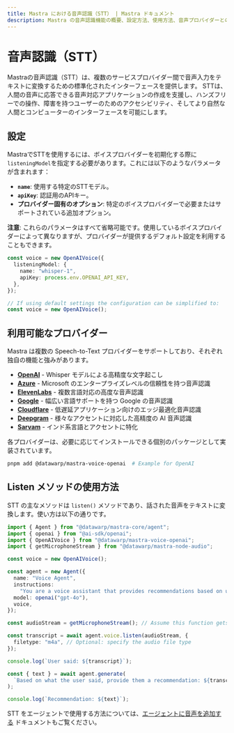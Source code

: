 ```yaml
---
title: Mastra における音声認識（STT） | Mastra ドキュメント
description: Mastra の音声認識機能の概要、設定方法、使用方法、音声プロバイダーとの連携について説明します。
---
```


# 音声認識（STT）

Mastraの音声認識（STT）は、複数のサービスプロバイダー間で音声入力をテキストに変換するための標準化されたインターフェースを提供します。
STTは、人間の音声に応答できる音声対応アプリケーションの作成を支援し、ハンズフリーでの操作、障害を持つユーザーのためのアクセシビリティ、そしてより自然な人間とコンピューターのインターフェースを可能にします。

## 設定

MastraでSTTを使用するには、ボイスプロバイダーを初期化する際に`listeningModel`を指定する必要があります。これには以下のようなパラメータが含まれます：

- **`name`**: 使用する特定のSTTモデル。
- **`apiKey`**: 認証用のAPIキー。
- **プロバイダー固有のオプション**: 特定のボイスプロバイダーで必要またはサポートされている追加オプション。

**注意**: これらのパラメータはすべて省略可能です。使用しているボイスプロバイダーによって異なりますが、プロバイダーが提供するデフォルト設定を利用することもできます。

```typescript
const voice = new OpenAIVoice({
  listeningModel: {
    name: "whisper-1",
    apiKey: process.env.OPENAI_API_KEY,
  },
});

// If using default settings the configuration can be simplified to:
const voice = new OpenAIVoice();
```

## 利用可能なプロバイダー

Mastra は複数の Speech-to-Text プロバイダーをサポートしており、それぞれ独自の機能と強みがあります。

- [**OpenAI**](/reference/voice/openai/) - Whisper モデルによる高精度な文字起こし
- [**Azure**](/reference/voice/azure/) - Microsoft のエンタープライズレベルの信頼性を持つ音声認識
- [**ElevenLabs**](/reference/voice/elevenlabs/) - 複数言語対応の高度な音声認識
- [**Google**](/reference/voice/google/) - 幅広い言語サポートを持つ Google の音声認識
- [**Cloudflare**](/reference/voice/cloudflare/) - 低遅延アプリケーション向けのエッジ最適化音声認識
- [**Deepgram**](/reference/voice/deepgram/) - 様々なアクセントに対応した高精度の AI 音声認識
- [**Sarvam**](/reference/voice/sarvam/) - インド系言語とアクセントに特化

各プロバイダーは、必要に応じてインストールできる個別のパッケージとして実装されています。

```bash
pnpm add @datawarp/mastra-voice-openai  # Example for OpenAI
```

## Listen メソッドの使用方法

STT の主なメソッドは `listen()` メソッドであり、話された音声をテキストに変換します。使い方は以下の通りです。

```typescript
import { Agent } from "@datawarp/mastra-core/agent";
import { openai } from "@ai-sdk/openai";
import { OpenAIVoice } from "@datawarp/mastra-voice-openai";
import { getMicrophoneStream } from "@datawarp/mastra-node-audio";

const voice = new OpenAIVoice();

const agent = new Agent({
  name: "Voice Agent",
  instructions:
    "You are a voice assistant that provides recommendations based on user input.",
  model: openai("gpt-4o"),
  voice,
});

const audioStream = getMicrophoneStream(); // Assume this function gets audio input

const transcript = await agent.voice.listen(audioStream, {
  filetype: "m4a", // Optional: specify the audio file type
});

console.log(`User said: ${transcript}`);

const { text } = await agent.generate(
  `Based on what the user said, provide them a recommendation: ${transcript}`,
);

console.log(`Recommendation: ${text}`);
```

STT をエージェントで使用する方法については、[エージェントに音声を追加する](../agents/adding-voice.mdx) ドキュメントもご覧ください。
